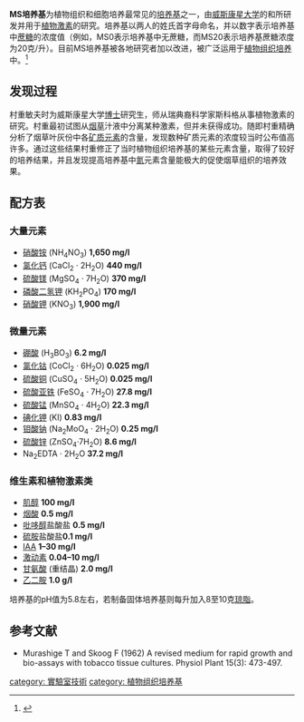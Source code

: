'''MS培养基'''为植物组织和细胞培养最常见的[[培养基|培养基]]之一，由[[威斯康星大学|威斯康星大学]]的{{link-en|村重敏夫|Toshio Murashige}}和{{link-en|福尔克‧K‧斯科格|Folke K. Skoog}}所研发并用于[[植物激素|植物激素]]的研究。培养基以两人的姓氏首字母命名，并以数字表示培养基中[[蔗糖|蔗糖]]的浓度值（例如，MS0表示培养基中无蔗糖，而MS20表示培养基蔗糖浓度为20克/升）。目前MS培养基被各地研究者加以改进，被广泛运用于[[植物组织培养|植物组织培养]]中。<ref>{{cite book |author=Trigiano, Robert N. & Gray, Dennis J. |year=2010|title=Plant Tissue Culture,Development and Biotechnology |location=Boca Raton |publisher=CRC Press |isbn=1-4200-8326-0 |pages=186}}</ref>

==发现过程==

村重敏夫时为威斯康星大学[[博士|博士]]研究生，师从瑞典裔科学家斯科格从事植物激素的研究。村重最初试图从[[烟草|烟草]]汁液中分离某种激素，但并未获得成功。随即村重精确分析了烟草叶灰份中各[[矿质元素|矿质元素]]的含量，发现数种矿质元素的浓度较当时公布值高许多。通过这些结果村重修正了当时植物组织培养基的某些元素含量，取得了较好的培养结果，并且发现提高培养基中[[氮|氮]]元素含量能极大的促使烟草组织的培养效果。

==配方表==
===大量元素===
*[[硝酸铵|硝酸铵]] (NH<sub>4</sub>NO<sub>3</sub>) '''1,650 mg/l'''
*[[氯化钙|氯化钙]] (CaCl<sub>2</sub> · 2H<sub>2</sub>O) '''440 mg/l'''
*[[硫酸镁|硫酸镁]] (MgSO<sub>4</sub> · 7H<sub>2</sub>O) '''370 mg/l'''
*[[磷酸二氢钾|磷酸二氢钾]] (KH<sub>2</sub>PO<sub>4</sub>) '''170 mg/l'''
*[[硝酸钾|硝酸钾]] (KNO<sub>3</sub>) '''1,900 mg/l'''

===微量元素===
*[[硼酸|硼酸]] (H<sub>3</sub>BO<sub>3</sub>) '''6.2 mg/l'''
*[[氯化钴|氯化钴]] (CoCl<sub>2</sub> · 6H<sub>2</sub>O) '''0.025 mg/l'''
*[[硫酸铜|硫酸铜]] (CuSO<sub>4</sub> · 5H<sub>2</sub>O) '''0.025 mg/l'''
*[[硫酸亚铁|硫酸亚铁]] (FeSO<sub>4</sub> · 7H<sub>2</sub>O) '''27.8 mg/l'''
*[[硫酸锰|硫酸锰]] (MnSO<sub>4</sub> · 4H<sub>2</sub>O) '''22.3 mg/l'''	  	
*[[碘化钾|碘化钾]] (KI) '''0.83 mg/l'''
*[[钼酸钠|钼酸钠]] (Na<sub>2</sub>MoO<sub>4</sub> · 2H<sub>2</sub>O) '''0.25 mg/l'''
*[[硫酸锌|硫酸锌]] (ZnSO<sub>4</sub>·7H<sub>2</sub>O) '''8.6 mg/l'''
*Na<sub>2</sub>EDTA · 2H<sub>2</sub>O '''37.2 mg/l'''

===维生素和植物激素类===
*[[肌醇|肌醇]] '''100 mg/l'''
*[[烟酸|烟酸]] '''0.5 mg/l'''
*[[吡哆醇|吡哆醇]]盐酸盐 '''0.5 mg/l'''
*[[硫胺|硫胺]]盐酸盐'''0.1 mg/l'''
*[[吲哚-3-乙酸|IAA]] '''1–30 mg/l'''
*[[激动素|激动素]] '''0.04–10 mg/l'''
*[[甘氨酸|甘氨酸]] (重结晶) '''2.0 mg/l'''
*[[乙二胺|乙二胺]] '''1.0 g/l'''

培养基的pH值为5.8左右，若制备固体培养基则每升加入8至10克[[琼脂|琼脂]]。

==参考文献==
{{reflist}}
*Murashige T and Skoog F (1962) A revised medium for rapid growth and bio-assays with tobacco tissue cultures. Physiol Plant 15(3): 473-497.
[[category:_實驗室技術|category: 實驗室技術]]
[[category:_植物组织培养基|category: 植物组织培养基]]